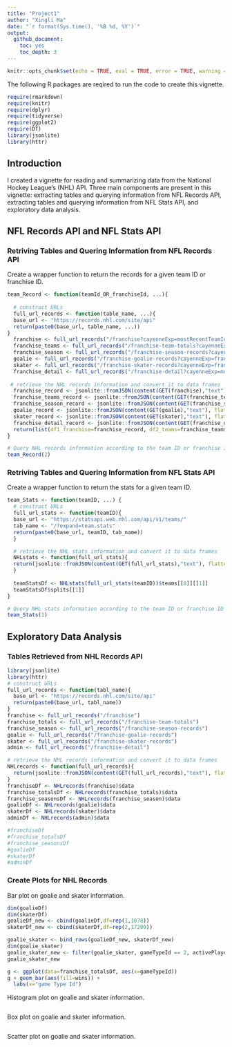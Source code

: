 ```yaml
---
title: "Project1"
author: "Xingli Ma"
date: "`r format(Sys.time(), '%B %d, %Y')`"
output:
  github_document:
    toc: yes
    toc_depth: 3
---       
```


```r
knitr::opts_chunk$set(echo = TRUE, eval = TRUE, error = TRUE, warning = FALSE, message = FALSE, cache = TRUE)
```         

The following R packages are reqired to run the code to create this vignette.    

```r
require(rmarkdown)
require(knitr)
require(dplyr)
require(tidyverse)
require(ggplot2)
require(DT)
library(jsonlite)
library(httr)
```             

## Introduction

I created a vignette for reading and summarizing data from the National Hockey League’s
(NHL) API. Three main components are present in this vignette: extracting tables and querying information from NFL Records API, extracting tables and querying information from NFL Stats API, and exploratory data analysis.

## NFL Records API and NFL Stats API 

### Retriving Tables and Quering Information from NFL Records API   

Create a wrapper function to return the records for a given team ID or franchise ID.    

```r
team_Record <- function(teamId_OR_franchiseId, ...){
  
  # construct URLs
  full_url_records <- function(table_name, ...){
  base_url <- "https://records.nhl.com/site/api"
  return(paste0(base_url, table_name, ...))
}
  franchise <- full_url_records("/franchise?cayenneExp=mostRecentTeamId=", teamId_OR_franchiseId)
  franchise_teams <- full_url_records("/franchise-team-totals?cayenneExp=teamId=", teamId_OR_franchiseId)
  franchise_season <- full_url_records("/franchise-season-records?cayenneExp=franchiseId=", teamId_OR_franchiseId)
  goalie <- full_url_records("/franchise-goalie-records?cayenneExp=franchiseId=", teamId_OR_franchiseId)
  skater <- full_url_records("/franchise-skater-records?cayenneExp=franchiseId=", teamId_OR_franchiseId)
  franchise_detail <- full_url_records("/franchise-detail?cayenneExp=mostRecentTeamId=", teamId_OR_franchiseId)
  
 # retrieve the NHL records information and convert it to data frames  
  franchise_record <- jsonlite::fromJSON(content(GET(franchise),"text"),       flatten=TRUE)$data
  franchise_teams_record <- jsonlite::fromJSON(content(GET(franchise_teams),"text"), flatten=TRUE)$data
  franchise_season_record <- jsonlite::fromJSON(content(GET(franchise_season),"text"), flatten=TRUE)$data
  goalie_record <- jsonlite::fromJSON(content(GET(goalie),"text"), flatten=TRUE)$data
  skater_record <- jsonlite::fromJSON(content(GET(skater),"text"), flatten=TRUE)$data
  franchise_detail_record <- jsonlite::fromJSON(content(GET(franchise_detail),"text"), flatten=TRUE)$data 
  return(list(df1_franchise=franchise_record, df2_teams=franchise_teams_record,   df3_season=franchise_season_record, df4_goalie=goalie_record, df5_skater=skater_record, df6_adminDetail=franchise_detail_record))
}

# Query NHL records information according to the team ID or franchise ID given by a user
team_Record(2)
```  


### Retriving Tables and Quering Information from NFL Stats API   

Create a wrapper function to return the stats for a given team ID.   

```r
team_Stats <- function(teamID, ...) {
  # construct URLs
  full_url_stats <- function(teamID){
  base_url <- "https://statsapi.web.nhl.com/api/v1/teams/"
  tab_name <- "/?expand=team.stats"
  return(paste0(base_url, teamID, tab_name))
  }

  # retrieve the NHL stats information and convert it to data frames
  NHLstats <- function(full_url_stats){
  return(jsonlite::fromJSON(content(GET(full_url_stats),"text"), flatten=TRUE))
  }
  
  teamStatsDf <- NHLstats(full_url_stats(teamID))$teams[[8]][[1]]
  teamStatsDf$splits[[1]]
}

# Query NHL stats information according to the team ID or franchise ID given by a user
team_Stats(1)
```   


## Exploratory Data Analysis   

### Tables Retrieved from NHL Records API   

```r
library(jsonlite)
library(httr)
# construct URLs
full_url_records <- function(tabl_name){
  base_url <- "https://records.nhl.com/site/api"
  return(paste0(base_url, tabl_name))
}
franchise <- full_url_records("/franchise")
franchise_totals <- full_url_records("/franchise-team-totals")
franchise_season <- full_url_records("/franchise-season-records")
goalie <- full_url_records("/franchise-goalie-records")
skater <- full_url_records("/franchise-skater-records")
admin <- full_url_records("/franchise-detail")

# retrieve the NHL records information and convert it to data frames
NHLrecords <- function(full_url_records){
  return(jsonlite::fromJSON(content(GET(full_url_records),"text"), flatten=TRUE))
}
franchiseDf <- NHLrecords(franchise)$data
franchise_totalsDf <- NHLrecords(franchise_totals)$data
franchise_seasonsDf <- NHLrecords(franchise_season)$data
goalieDf <- NHLrecords(goalie)$data
skaterDf <- NHLrecords(skater)$data
adminDf <- NHLrecords(admin)$data
```   

```r
#franchiseDf
#franchise_totalsDf
#franchise_seasonsDf
#goalieDf
#skaterDf
#adminDf
```   

### Create Plots for NHL Records  

Bar plot on goalie and skater information.  

```r
dim(goalieDf)
dim(skaterDf)
goalieDf_new <- cbind(goalieDf,df=rep(1,1078))
skaterDf_new <- cbind(skaterDf,df=rep(2,17209))

goalie_skater <- bind_rows(goalieDf_new, skaterDf_new)
dim(goalie_skater)
goalie_skater_new <- filter(goalie_skater, gameTypeId == 2, activePlayer == TRUE)
goalie_skater_new
```   

```r
g <- ggplot(data=franchise_totalsDf, aes(x=gameTypeId))
g + geom_bar(aes(fill=wins)) +
  labs(x="game Type Id")
```       


Histogram plot on goalie and skater information.     

```r

```    


Box plot on goalie and skater information.     

```r

```    


Scatter plot on goalie and skater information.     

```r

```    














